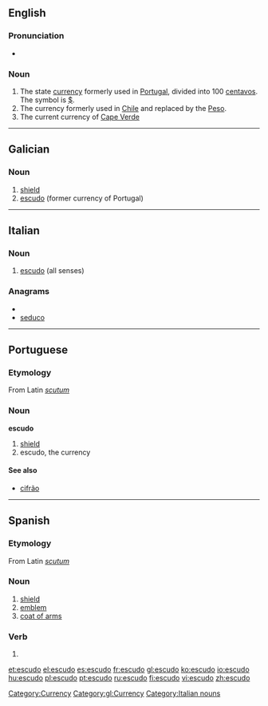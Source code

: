 ==English==

===Pronunciation===
* {{rhymes|uːdəʊ}}

===Noun===
{{wikipedia}}
{{en-noun}}

# The state [[currency]] formerly used in [[Portugal]], divided into 100 [[centavos]]. The symbol is [[$]].
# The currency formerly used in [[Chile]] and replaced by the [[Peso]].
# The current currency of [[Cape Verde]]

[[Category:Currency]]

----

==Galician==

===Noun===
{{gl-noun|m}}

# [[shield]]
# [[#English|escudo]] (former currency of Portugal)

[[Category:gl:Currency]]

----

==Italian==

===Noun===
{{it-noun|escud|m|o|i}}

# [[#English|escudo]] (all senses)

===Anagrams===
* {{alphagram|cdeosu}}
* [[seduco#Italian|seduco]]

[[Category:Italian nouns]]

----
==Portuguese==

===Etymology===
From Latin ''[[scutum]]''

===Noun===
'''escudo'''

# [[shield]]
# escudo, the currency

====See also====
* [[cifrão]]

----

==Spanish==

===Etymology===
From Latin ''[[scutum]]''

===Noun===
{{es-noun-m}}

# [[shield]]
# [[emblem]]
# [[coat of arms]]

===Verb===
{{es-verb-form|escudar}}
 
# {{es-verb form of|ending=ar|mood=indicative|tense=present|pers=1|number=singular|[[escudar]]}}

[[et:escudo]]
[[el:escudo]]
[[es:escudo]]
[[fr:escudo]]
[[gl:escudo]]
[[ko:escudo]]
[[io:escudo]]
[[hu:escudo]]
[[pl:escudo]]
[[pt:escudo]]
[[ru:escudo]]
[[fi:escudo]]
[[vi:escudo]]
[[zh:escudo]]